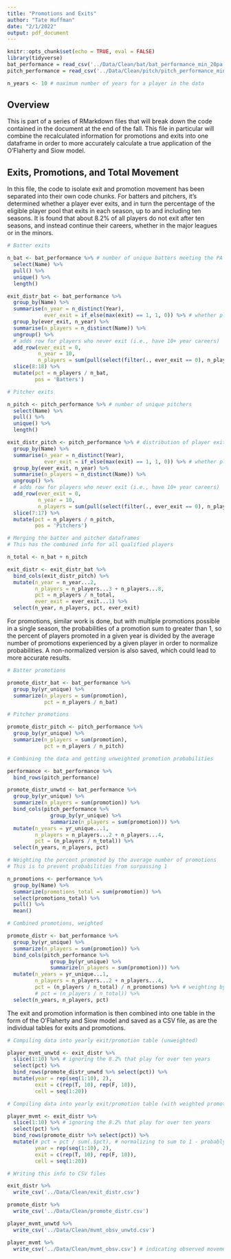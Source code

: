 ```yaml
---
title: "Promotions and Exits"
author: "Tate Huffman"
date: "2/1/2022"
output: pdf_document
---
```


```r
knitr::opts_chunk$set(echo = TRUE, eval = FALSE)
library(tidyverse)
bat_performance = read_csv('../Data/Clean/bat/bat_performance_min_20pa.csv')
pitch_performance = read_csv('../Data/Clean/pitch/pitch_performance_min_20bf.csv')

n_years <- 10 # maximum number of years for a player in the data
```

## Overview

This is part of a series of RMarkdown files that will break down the code contained in the document at the end of the fall. This file in particular will combine the recalculated information for promotions and exits into one dataframe in order to more accurately calculate a true application of the O'Flaherty and Siow model.

## Exits, Promotions, and Total Movement

In this file, the code to isolate exit and promotion movement has been separated into their own code chunks. For batters and pitchers, it's determined whether a player ever exits, and in turn the percentage of the eligible player pool that exits in each season, up to and including ten seasons. It is found that about 8.2% of all players do not exit after ten seasons, and instead continue their careers, whether in the major leagues or in the minors.

```r

# Batter exits

n_bat <- bat_performance %>% # number of unique batters meeting the PA threshold
  select(Name) %>% 
  pull() %>% 
  unique() %>% 
  length()

exit_distr_bat <- bat_performance %>% 
  group_by(Name) %>% 
  summarise(n_year = n_distinct(Year),
            ever_exit = if_else(max(exit) == 1, 1, 0)) %>% # whether player ever exits
  group_by(ever_exit, n_year) %>% 
  summarise(n_players = n_distinct(Name)) %>% 
  ungroup() %>% 
  # adds row for players who never exit (i.e., have 10+ year careers)
  add_row(ever_exit = 0,
          n_year = 10,
          n_players = sum(pull(select(filter(., ever_exit == 0), n_players)))) %>% 
  slice(8:18) %>% 
  mutate(pct = n_players / n_bat,
         pos = 'Batters')

# Pitcher exits

n_pitch <- pitch_performance %>% # number of unique pitchers
  select(Name) %>% 
  pull() %>% 
  unique() %>% 
  length()

exit_distr_pitch <- pitch_performance %>% # distribution of player exit times
  group_by(Name) %>%
  summarise(n_year = n_distinct(Year),
            ever_exit = if_else(max(exit) == 1, 1, 0)) %>% # whether player ever exits
  group_by(ever_exit, n_year) %>% 
  summarise(n_players = n_distinct(Name)) %>% 
  ungroup() %>% 
  # adds row for players who never exit (i.e., have 10+ year careers)
  add_row(ever_exit = 0,
          n_year = 10,
          n_players = sum(pull(select(filter(., ever_exit == 0), n_players)))) %>% 
  slice(7:17) %>% 
  mutate(pct = n_players / n_pitch,
         pos = 'Pitchers')

# Merging the batter and pitcher dataframes
# This has the combined info for all qualified players

n_total <- n_bat + n_pitch

exit_distr <- exit_distr_bat %>% 
  bind_cols(exit_distr_pitch) %>% 
  mutate(n_year = n_year...2,
         n_players = n_players...3 + n_players...8,
         pct = n_players / n_total,
         ever_exit = ever_exit...1) %>%
  select(n_year, n_players, pct, ever_exit)

```

For promotions, similar work is done, but with multiple promotions possible in a single season, the probabilities of a promotion sum to greater than 1, so the percent of players promoted in a given year is divided by the average number of promotions experienced by a given player in order to normalize probabilities. A non-normalized version is also saved, which could lead to more accurate results.

```r

# Batter promotions

promote_distr_bat <- bat_performance %>% 
  group_by(yr_unique) %>% 
  summarize(n_players = sum(promotion),
            pct = n_players / n_bat)

# Pitcher promotions

promote_distr_pitch <- pitch_performance %>% 
  group_by(yr_unique) %>% 
  summarize(n_players = sum(promotion),
            pct = n_players / n_pitch)

# Combining the data and getting unweighted promotion probabilities

performance <- bat_performance %>% 
  bind_rows(pitch_performance)

promote_distr_unwtd <- bat_performance %>% 
  group_by(yr_unique) %>% 
  summarize(n_players = sum(promotion)) %>% 
  bind_cols(pitch_performance %>% 
              group_by(yr_unique) %>% 
              summarize(n_players = sum(promotion))) %>% 
  mutate(n_years = yr_unique...1,
         n_players = n_players...2 + n_players...4,
         pct = (n_players / n_total)) %>%
  select(n_years, n_players, pct)

# Weighting the percent promoted by the average number of promotions
# This is to prevent probabilities from surpassing 1

n_promotions <- performance %>% 
  group_by(Name) %>% 
  summarize(promotions_total = sum(promotion)) %>% 
  select(promotions_total) %>% 
  pull() %>% 
  mean()

# Combined promotions, weighted

promote_distr <- bat_performance %>% 
  group_by(yr_unique) %>% 
  summarize(n_players = sum(promotion)) %>% 
  bind_cols(pitch_performance %>% 
              group_by(yr_unique) %>% 
              summarize(n_players = sum(promotion))) %>% 
  mutate(n_years = yr_unique...1,
         n_players = n_players...2 + n_players...4,
         pct = (n_players / n_total) / n_promotions) %>% # weighting by total promotes
         # pct = (n_players / n_total)) %>%
  select(n_years, n_players, pct)

```

The exit and promotion information is then combined into one table in the form of the O'Flaherty and Siow model and saved as a CSV file, as are the individual tables for exits and promotions.

```r

# Compiling data into yearly exit/promotion table (unweighted)

player_mvmt_unwtd <- exit_distr %>% 
  slice(1:10) %>% # ignoring the 8.2% that play for over ten years
  select(pct) %>% 
  bind_rows(promote_distr_unwtd %>% select(pct)) %>% 
  mutate(year = rep(seq(1:10), 2),
         exit = c(rep(T, 10), rep(F, 10)),
         cell = seq(1:20))

# Compiling data into yearly exit/promotion table (with weighted promotions)

player_mvmt <- exit_distr %>% 
  slice(1:10) %>% # ignoring the 8.2% that play for over ten years
  select(pct) %>% 
  bind_rows(promote_distr %>% select(pct)) %>% 
  mutate(# pct = pct / sum(.$pct), # normalizing to sum to 1 - probably not accurate?
         year = rep(seq(1:10), 2),
         exit = c(rep(T, 10), rep(F, 10)),
         cell = seq(1:20))

# Writing this info to CSV files

exit_distr %>% 
  write_csv('../Data/Clean/exit_distr.csv')

promote_distr %>% 
  write_csv('../Data/Clean/promote_distr.csv')

player_mvmt_unwtd %>% 
  write_csv('../Data/Clean/mvmt_obsv_unwtd.csv')

player_mvmt %>% 
  write_csv('../Data/Clean/mvmt_obsv.csv') # indicating observed movement

```

